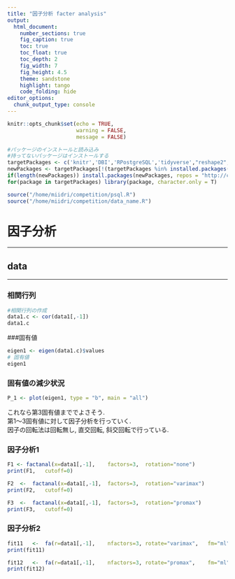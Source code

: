 ```yaml
---
title: "因子分析 facter analysis"
output:
  html_document:
    number_sections: true
    fig_caption: true
    toc: true
    toc_float: true
    toc_depth: 2
    fig_width: 7
    fig_height: 4.5
    theme: sandstone
    highlight: tango
    code_folding: hide
editor_options: 
  chunk_output_type: console
---
```


```r
knitr::opts_chunk$set(echo = TRUE, 
                      warning = FALSE,
                      message = FALSE)
```


```r
#パッケージのインストールと読み込み
#持ってないパッケージはインストールする
targetPackages <- c('knitr','DBI','RPostgreSQL','tidyverse',"reshape2","lubridate","dbplot","DT","gridExtra","fmsb","corrplot","graphics","GGally","psych", "GPArotation") 
newPackages <- targetPackages[!(targetPackages %in% installed.packages()[,"Package"])]
if(length(newPackages)) install.packages(newPackages, repos = "http://cran.us.r-project.org")
for(package in targetPackages) library(package, character.only = T)

source("/home/miidri/competition/psql.R")
source("/home/miidri/competition/data_name.R")
```


# 因子分析 {.tabset .tabset-fade .tabset-pills}
***

## data {.tabset .tabset-fade .tabset-pills}
***
  
### 相関行列
```r
#相関行列の作成
data1.c <- cor(data1[,-1])
data1.c
```
  
###固有値
```r
eigen1 <- eigen(data1.c)$values
# 固有値
eigen1
```

### 固有値の減少状況
```r
P_1 <- plot(eigen1, type = "b", main = "all")
```
  
これなら第3固有値まででよさそう.  
第1～3固有値に対して因子分析を行っていく.  
因子の回転法は回転無し, 直交回転, 斜交回転で行っている.

### 因子分析1
```r
F1 <- factanal(x=data1[,-1],	factors=3,	rotation="none")
print(F1,	cutoff=0)

F2	<-	factanal(x=data1[,-1],	factors=3,	rotation="varimax")
print(F2,	cutoff=0)

F3	<-	factanal(x=data1[,-1],	factors=3,	rotation="promax")
print(F3,	cutoff=0)

```

### 因子分析2
```r
fit11	<-	fa(r=data1[,-1],	nfactors=3,	rotate="varimax",	fm="ml")
print(fit11)

fit12	<-	fa(r=data1[,-1],	nfactors=3,	rotate="promax",	fm="ml")
print(fit12)
```

